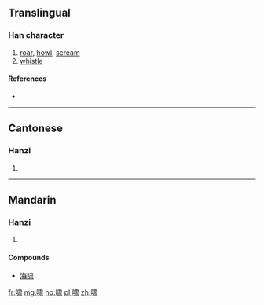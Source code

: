 {{also|嘯}}
==Translingual==

===Han character===
{{Han char|rn=30|rad=口|as=08|sn=11|four=|canj=RLX,XRLX|ids=⿰口肃}}

# [[roar]], [[howl]], [[scream]]
# [[whistle]]

====References====
* {{Han ref|kx=0196.261|hdz=10647.030|uh=5578|ud=21880}}

----

==Cantonese==

===Hanzi===
{{yue-hanzi|jyut=siu3|y=siu3|tra=嘯}}

# {{defn|lang=yue|sort=口08}}

----

==Mandarin==

===Hanzi===
{{cmn-hanzi|tra=嘯|pin=[[xiào]] ([[xiao4]]), [[kā]] ([[ka1]])|wg=hsiao<sup>4</sup>, k'a<sup>1</sup>}}

# {{defn|lang=cmn|sort=口08}}

====Compounds====
* [[海啸]]

[[fr:啸]]
[[mg:啸]]
[[no:啸]]
[[pl:啸]]
[[zh:啸]]